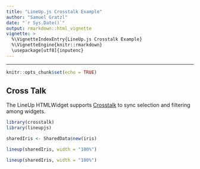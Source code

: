 ```yaml
---
title: "LineUp.js Crosstalk Example"
author: "Samuel Gratzl"
date: "`r Sys.Date()`"
output: rmarkdown::html_vignette
vignette: >
  %\VignetteIndexEntry{LineUp.js Crosstalk Example}
  %\VignetteEngine{knitr::rmarkdown}
  \usepackage[utf8]{inputenc}
---
```

---

```r
knitr::opts_chunk$set(echo = TRUE)
```

## Cross Talk

The LineUp HTMLWidget supports [Crosstalk](https://rstudio.github.io/crosstalk/) to sync selection and filtering among widgets.


```r
library(crosstalk)
library(lineupjs)

sharedIris <- SharedData$new(iris)
```

```r
lineup(sharedIris, width = "100%")
```

```r
lineup(sharedIris, width = "100%")
```
